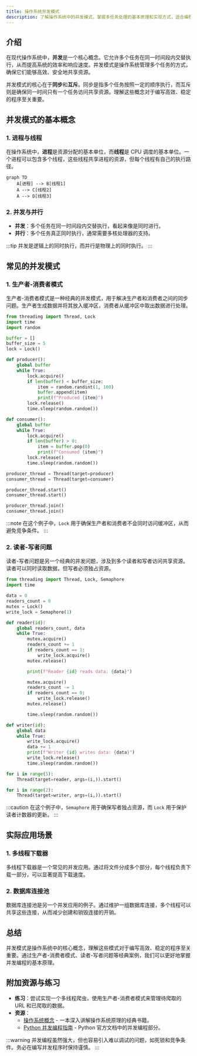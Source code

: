 ```yaml
---
title: 操作系统并发模式
description: 了解操作系统中的并发模式，掌握多任务处理的基本原理和实现方式，适合编程初学者。
---
```


## 介绍

在现代操作系统中，**并发**是一个核心概念。它允许多个任务在同一时间段内交替执行，从而提高系统的效率和响应速度。并发模式是操作系统管理多个任务的方式，确保它们能够高效、安全地共享资源。

并发模式的核心在于**同步**和**互斥**。同步是指多个任务按照一定的顺序执行，而互斥则是确保同一时间只有一个任务访问共享资源。理解这些概念对于编写高效、稳定的程序至关重要。

## 并发模式的基本概念

### 1. 进程与线程

在操作系统中，**进程**是资源分配的基本单位，而**线程**是 CPU 调度的基本单位。一个进程可以包含多个线程，这些线程共享进程的资源，但每个线程有自己的执行路径。

```mermaid
graph TD
    A[进程] --> B[线程1]
    A --> C[线程2]
    A --> D[线程3]
```

### 2. 并发与并行

- **并发**：多个任务在同一时间段内交替执行，看起来像是同时进行。
- **并行**：多个任务真正同时执行，通常需要多核处理器的支持。

:::tip
并发是逻辑上的同时执行，而并行是物理上的同时执行。
:::

## 常见的并发模式

### 1. 生产者-消费者模式

生产者-消费者模式是一种经典的并发模式，用于解决生产者和消费者之间的同步问题。生产者生成数据并将其放入缓冲区，消费者从缓冲区中取出数据进行处理。

```python
from threading import Thread, Lock
import time
import random

buffer = []
buffer_size = 5
lock = Lock()

def producer():
    global buffer
    while True:
        lock.acquire()
        if len(buffer) < buffer_size:
            item = random.randint(1, 100)
            buffer.append(item)
            print(f"Produced {item}")
        lock.release()
        time.sleep(random.random())

def consumer():
    global buffer
    while True:
        lock.acquire()
        if len(buffer) > 0:
            item = buffer.pop(0)
            print(f"Consumed {item}")
        lock.release()
        time.sleep(random.random())

producer_thread = Thread(target=producer)
consumer_thread = Thread(target=consumer)

producer_thread.start()
consumer_thread.start()

producer_thread.join()
consumer_thread.join()
```

:::note
在这个例子中，`Lock` 用于确保生产者和消费者不会同时访问缓冲区，从而避免竞争条件。
:::

### 2. 读者-写者问题

读者-写者问题是另一个经典的并发问题，涉及到多个读者和写者访问共享资源。读者可以同时读取数据，但写者必须独占资源。

```python
from threading import Thread, Lock, Semaphore
import time

data = 0
readers_count = 0
mutex = Lock()
write_lock = Semaphore(1)

def reader(id):
    global readers_count, data
    while True:
        mutex.acquire()
        readers_count += 1
        if readers_count == 1:
            write_lock.acquire()
        mutex.release()

        print(f"Reader {id} reads data: {data}")

        mutex.acquire()
        readers_count -= 1
        if readers_count == 0:
            write_lock.release()
        mutex.release()

        time.sleep(random.random())

def writer(id):
    global data
    while True:
        write_lock.acquire()
        data += 1
        print(f"Writer {id} writes data: {data}")
        write_lock.release()
        time.sleep(random.random())

for i in range(5):
    Thread(target=reader, args=(i,)).start()

for i in range(2):
    Thread(target=writer, args=(i,)).start()
```

:::caution
在这个例子中，`Semaphore` 用于确保写者独占资源，而 `Lock` 用于保护读者计数器的更新。
:::

## 实际应用场景

### 1. 多线程下载器

多线程下载器是一个常见的并发应用。通过将文件分成多个部分，每个线程负责下载一部分，可以显著提高下载速度。

### 2. 数据库连接池

数据库连接池是另一个并发应用的例子。通过维护一组数据库连接，多个线程可以共享这些连接，从而减少创建和销毁连接的开销。

## 总结

并发模式是操作系统中的核心概念，理解这些模式对于编写高效、稳定的程序至关重要。通过生产者-消费者模式、读者-写者问题等经典案例，我们可以更好地掌握并发编程的基本原理。

## 附加资源与练习

- **练习**：尝试实现一个多线程爬虫，使用生产者-消费者模式来管理待爬取的 URL 和已爬取的数据。
- **资源**：
  - [操作系统概念](https://www.os-book.com/) - 一本深入讲解操作系统原理的经典书籍。
  - [Python 并发编程指南](https://docs.python.org/3/library/concurrency.html) - Python 官方文档中的并发编程部分。

:::warning
并发编程虽然强大，但也容易引入难以调试的问题，如死锁和竞争条件。务必在编写并发程序时保持谨慎。
:::
